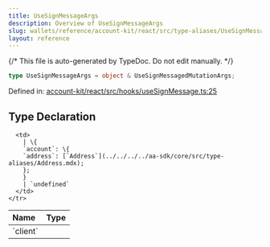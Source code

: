 ```yaml
---
title: UseSignMessageArgs
description: Overview of UseSignMessageArgs
slug: wallets/reference/account-kit/react/src/type-aliases/UseSignMessageArgs
layout: reference
---
```


{/* This file is auto-generated by TypeDoc. Do not edit manually. */}

```ts
type UseSignMessageArgs = object & UseSignMessagedMutationArgs;
```

Defined in: [account-kit/react/src/hooks/useSignMessage.ts:25](https://github.com/alchemyplatform/aa-sdk/blob/9f926c402d1661309abbf8eae8431e52e8c5e53f/account-kit/react/src/hooks/useSignMessage.ts#L25)

## Type Declaration

<table>
  <thead>
    <tr>
      <th align="left">Name</th>
      <th align="left">Type</th>
    </tr>
  </thead>

  <tbody>
    <tr>
      <td>
        `client`
      </td>

      <td>
        | \{
        `account`: \{
        `address`: [`Address`](../../../../aa-sdk/core/src/type-aliases/Address.mdx);
        };
        }
        | `undefined`
      </td>
    </tr>

  </tbody>
</table>
